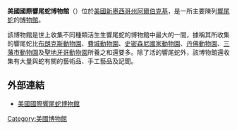 '''美國國際響尾蛇博物館'''（{{lang-en|American International Rattlesnake Museum}}）位於[[美國|美國]][[新墨西哥州|新墨西哥州]][[阿爾伯克基_(新墨西哥州)|阿爾伯克基]]，是一所主要陳列[[響尾蛇|響尾蛇]]的[[博物館|博物館]]。

該博物館是世上收集不同種類活生生響尾蛇的博物館中最大的一間，據稱其所收集的響尾蛇比[[布朗克斯動物園|布朗克斯動物園]]、[[費城動物園|費城動物園]]、[[史密森尼國家動物園|史密森尼國家動物園]]、[[丹佛動物園|丹佛動物園]]、[[三藩市動物園|三藩市動物園]]及[[聖地牙哥動物園|聖地牙哥動物園]]所養之和還要多。除了活的響尾蛇外，該博物館還收集有大量與蛇有關的藝術品、手工藝品及記聞。

==外部連結==
* [http://www.rattlesnakes.com/ 美國國際響尾蛇博物館] {{Wayback|url=http://www.rattlesnakes.com/ |date=20110202134722 }}{{en}}

[[Category:美國博物館|Category:美國博物館]]